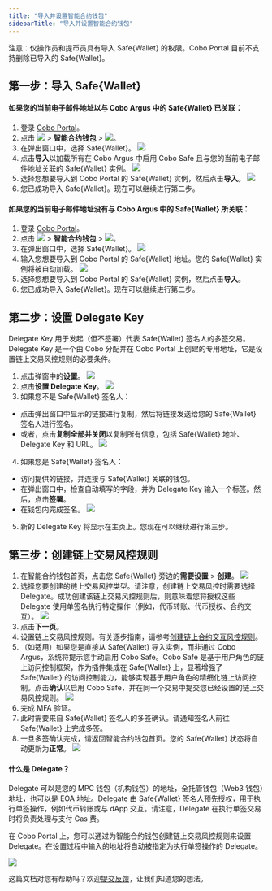 ```yaml
---
title: "导入并设置智能合约钱包"
sidebarTitle: "导入并设置智能合约钱包"
---
```


<Note>注意：仅操作员和提币员具有导入 Safe&#123;Wallet&#125; 的权限。Cobo Portal 目前不支持删除已导入的 Safe&#123;Wallet&#125;。</Note>

## 第一步：导入 Safe&#123;Wallet&#125;

#### 如果您的当前电子邮件地址以与 Cobo Argus 中的 Safe&#123;Wallet&#125; 已关联：

1. 登录 [Cobo Portal](https://portal.cobo.com/login)。
2. 点击 <img src="/cn/images/smart-contract-wallet/button_wallet.svg" className="icon"></img> > **智能合约钱包** > <img src="/cn/images/smart-contract-wallet/button_import.svg" className="icon"></img>。
3. 在弹出窗口中，选择 Safe&#123;Wallet&#125;。
<img src="/cn/images/smart-contract-wallet/import.png" className="screenshot_modal"></img>
4. 点击**导入**以加载所有在 Cobo Argus 中启用 Cobo Safe 且与您的当前电子邮件地址关联的 Safe&#123;Wallet&#125; 实例。
<img src="/cn/images/smart-contract-wallet/import from argus.png" className="screenshot_modal"></img>
5. 选择您想要导入到 Cobo Portal 的 Safe&#123;Wallet&#125; 实例，然后点击**导入**。
<img src="/cn/images/smart-contract-wallet/select instance.png" className="screenshot_modal"></img>
6. 您已成功导入 Safe&#123;Wallet&#125;。现在可以继续进行第二步。

#### 如果您的当前电子邮件地址没有与 Cobo Argus 中的 Safe&#123;Wallet&#125; 所关联：
1. 登录 [Cobo Portal](https://portal.cobo.com/login)。
2. 点击 <img src="/cn/images/smart-contract-wallet/button_wallet.svg" className="icon"></img> > **智能合约钱包** > <img src="/cn/images/smart-contract-wallet/button_import.svg" className="icon"></img>。
3. 在弹出窗口中，选择 Safe&#123;Wallet&#125;。
<img src="/cn/images/smart-contract-wallet/import.png" className="screenshot_modal"></img>
4. 输入您想要导入到 Cobo Portal 的 Safe&#123;Wallet&#125; 地址。您的 Safe&#123;Wallet&#125; 实例将被自动加载。
<img src="/cn/images/smart-contract-wallet/enter safe name.png" className="screenshot_modal"></img>
5. 选择您想要导入到 Cobo Portal 的 Safe&#123;Wallet&#125; 实例，然后点击**导入**。
6. 您已成功导入 Safe&#123;Wallet&#125;。现在可以继续进行第二步。

## 第二步：设置 Delegate Key

Delegate Key 用于发起（但不签署）代表 Safe&#123;Wallet&#125; 签名人的多签交易。Delegate Key 是一个由 Cobo 分配并在 Cobo Portal 上创建的专用地址，它是设置链上交易风控规则的必要条件。

1. 点击弹窗中的**设置**。
<img src="/cn/images/smart-contract-wallet/set up key.png" className="screenshot_modal"></img>
2. 点击**设置 Delegate Key**。
<img src="/cn/images/smart-contract-wallet/set up my key.png" className="screenshot_modal"></img>
3. 如果您不是 Safe&#123;Wallet&#125; 签名人：
- 点击弹出窗口中显示的链接进行复制，然后将链接发送给您的 Safe&#123;Wallet&#125; 签名人进行签名。
- 或者，点击**复制全部并关闭**以复制所有信息，包括 Safe&#123;Wallet&#125; 地址、Delegate Key 和 URL。
<img src="/cn/images/smart-contract-wallet/set up not from argus.png" className="screenshot_modal"></img>
4. 如果您是 Safe&#123;Wallet&#125; 签名人：
- 访问提供的链接，并连接与 Safe&#123;Wallet&#125; 关联的钱包。
- 在弹出窗口中，检查自动填写的字段，并为 Delegate Key 输入一个标签。然后，点击**签署**。
- 在钱包内完成签名。
<img src="/cn/images/smart-contract-wallet/add key not from argus.png" className="screenshot_modal"></img>
5. 新的 Delegate Key 将显示在主页上。您现在可以继续进行第三步。

## 第三步：创建链上交易风控规则

1. 在智能合约钱包首页，点击您 Safe&#123;Wallet&#125; 旁边的**需要设置** > **创建**。
<img src="/cn/images/smart-contract-wallet/create policy.png" className="screenshot_modal"></img>
2. 选择您要创建的链上交易风控类型。请注意，创建链上交易风控时需要选择 Delegate。成功创建该链上交易风控规则后，则意味着您将授权这些 Delegate 使用单签名执行特定操作（例如，代币转账、代币授权、合约交互）。
<img src="/cn/images/smart-contract-wallet/on-chain policy.png" className="screenshot_modal"></img>
3. 点击**下一页**。
4. 设置链上交易风控规则。有关逐步指南，请参考[创建链上合约交互风控规则](/cn/portal/risk-controls/create-on-chain-policy)。
5. （如适用）如果您是直接从 Safe&#123;Wallet&#125; 导入实例，而非通过 Cobo Argus，系统将提示您手动启用 Cobo Safe。Cobo Safe 是基于用户角色的链上访问控制框架，作为插件集成在 Safe&#123;Wallet&#125; 上，显著增强了 Safe&#123;Wallet&#125; 的访问控制能力，能够实现基于用户角色的精细化链上访问控制。点击**确认**以启用 Cobo Safe，并在同一个交易中提交您已经设置的链上交易风控规则。
<img src="/cn/images/smart-contract-wallet/set up safe.png" className="screenshot_modal"></img>
6. 完成 MFA 验证。
7. 此时需要来自 Safe&#123;Wallet&#125; 签名人的多签确认。请通知签名人前往 Safe&#123;Wallet&#125; 上完成多签。
8. 一旦多签确认完成，请返回智能合约钱包首页。您的 Safe&#123;Wallet&#125; 状态将自动更新为**正常**。
<img src="/cn/images/smart-contract-wallet/ready not from argus.png" className="screenshot_full_screen"></img>

#### 什么是 Delegate？

Delegate 可以是您的 MPC 钱包（机构钱包）的地址，全托管钱包（Web3 钱包）地址，也可以是 EOA 地址。Delegate 由 Safe&#123;Wallet&#125; 签名人预先授权，用于执行单签操作，例如代币转账或与 dApp 交互。请注意，Delegate 在执行单签交易时将负责处理与支付 Gas 费。

在 Cobo Portal 上，您可以通过为智能合约钱包创建链上交易风控规则来设置 Delegate。在设置过程中输入的地址将自动被指定为执行单签操作的 Delegate。

<img src="/cn/images/smart-contract-wallet/5.png" className="screenshot"></img>


<Tip>这篇文档对您有帮助吗？欢迎[提交反馈](https://forms.zohopublic.com/cobo/form/DocumentFeedbackForm/formperma/QvLOhxJv1_JMsJ-1dleZ8Itb_7rzN-LtgvsDdxosoVI?referrername=manuals)，让我们知道您的想法。</Tip>